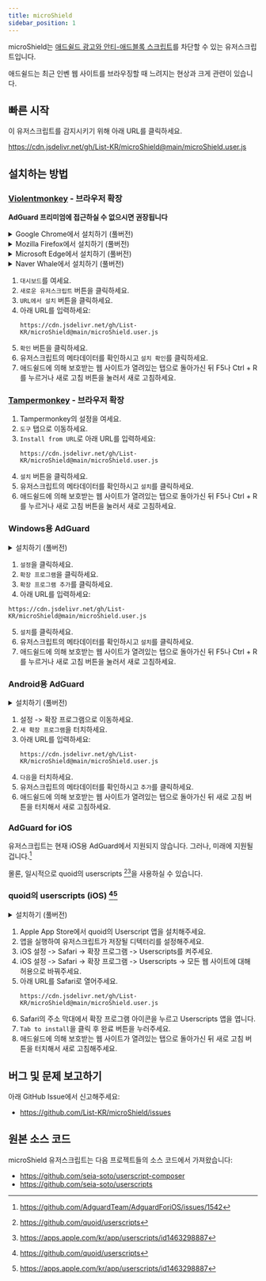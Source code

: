 ```yaml
---
title: microShield
sidebar_position: 1
---
```


microShield는 [애드쉴드 광고와 안티-애드블록 스크립트](https://www.ad-shield.io/)를 차단할 수 있는 유저스크립트입니다.

애드쉴드는 최근 인벤 웹 사이트를 브라우징할 때 느려지는 현상과 크게 관련이 있습니다.

## 빠른 시작
이 유저스크립트를 감지시키기 위해 아래 URL를 클릭하세요.

https://cdn.jsdelivr.net/gh/List-KR/microShield@main/microShield.user.js

## 설치하는 방법
### [Violentmonkey](https://addons.mozilla.org/ko/firefox/addon/violentmonkey/) - 브라우저 확장
**AdGuard 프리미엄에 접근하실 수 없으시면 권장됩니다**

<details><summary>Google Chrome에서 설치하기 (풀버전)</summary>

<ReactPlayer controls width='100%' height='100%' url='/video/microshield/violentmonkey/Chrome.webm' />

</details>
<details><summary>Mozilla Firefox에서 설치하기 (풀버전)</summary>

<ReactPlayer controls width='100%' height='100%' url='/video/microshield/violentmonkey/Firefox.webm' />

</details>
<details><summary>Microsoft Edge에서 설치하기 (풀버전)</summary>

<ReactPlayer controls width='100%' height='100%' url='/video/microshield/violentmonkey/Edge.webm' />

</details>
<details><summary>Naver Whale에서 설치하기 (풀버전)</summary>

<ReactPlayer controls width='100%' height='100%' url='/video/microshield/violentmonkey/Whale.webm' />

</details>


1. `대시보드`를 여세요.
2. `새로운 유저스크립트` 버튼을 클릭하세요.
3. `URL에서 설치` 버튼을 클릭하세요.
4. 아래 URL를 입력하세요:
    ```
    https://cdn.jsdelivr.net/gh/List-KR/microShield@main/microShield.user.js
    ```
5. `확인` 버튼을 클릭하세요.
6. 유저스크립트의 메타데이터를 확인하시고 `설치 확인`를 클릭하세요.
7. 애드쉴드에 의해 보호받는 웹 사이트가 열려있는 탭으로 돌아가신 뒤 F5나 Ctrl + R를 누르거나 새로 고침 버튼을 눌러서 새로 고침하세요.

### [Tampermonkey](https://addons.mozilla.org/ko/firefox/addon/tampermonkey/) - 브라우저 확장
1. Tampermonkey의 설정을 여세요.
2. `도구` 탭으로 이동하세요.
3. `Install from URL`로 아래 URL를 입력하세요:
    ```
    https://cdn.jsdelivr.net/gh/List-KR/microShield@main/microShield.user.js
    ```
4. `설치` 버튼을 클릭하세요.
5. 유저스크립트의 메타데이터를 확인하시고 `설치`를 클릭하세요.
6. 애드쉴드에 의해 보호받는 웹 사이트가 열려있는 탭으로 돌아가신 뒤 F5나 Ctrl + R를 누르거나 새로 고침 버튼을 눌러서 새로 고침하세요.

### Windows용 AdGuard
<details><summary>설치하기 (풀버전)</summary>

<ReactPlayer width='560px' height='315px' controls url='https://youtu.be/OFVcKIu6xXY' />

</details>


1. `설정`을 클릭하세요.
2. `확장 프로그램`을 클릭하세요.
3. `확장 프로그램 추가`를 클릭하세요.
4. 아래 URL를 입력하세요:
  ```
  https://cdn.jsdelivr.net/gh/List-KR/microShield@main/microShield.user.js
  ```
5. `설치`를 클릭하세요.
6. 유저스크립트의 메타데이터를 확인하시고 `설치`를 클릭하세요.
7. 애드쉴드에 의해 보호받는 웹 사이트가 열려있는 탭으로 돌아가신 뒤 F5나 Ctrl + R를 누르거나 새로 고침 버튼을 눌러서 새로 고침하세요.


### Android용 AdGuard
<details><summary>설치하기 (풀버전)</summary>

<ReactPlayer width='560px' height='315px' controls url='https://youtube.com/shorts/OZm1q7B7U3Q' />

</details>


1. 설정 -> 확장 프로그램으로 이동하세요.
2. `새 확장 프로그램`을 터치하세요.
3. 아래 URL를 입력하세요:
    ```
    https://cdn.jsdelivr.net/gh/List-KR/microShield@main/microShield.user.js
    ```
4. `다음`을 터치하세요.
5. 유저스크립트의 메타데이터를 확인하시고 `추가`를 클릭하세요.
6. 애드쉴드에 의해 보호받는 웹 사이트가 열려있는 탭으로 돌아가신 뒤 새로 고침 버튼을 터치해서 새로 고침하세요.


### AdGuard for iOS

유저스크립트는 현재 iOS용 AdGuard에서 지원되지 않습니다.
그러나, 미래에 지원될 겁니다.[^1]

몰론, 일시적으로 quoid의 userscripts [^2][^3]을 사용하실 수 있습니다.

### quoid의 userscripts (iOS) [^2][^3]
<details><summary>설치하기 (풀버전)</summary>

<ReactPlayer width='560px' height='315px' controls url='https://youtu.be/bLLwEtEYZb8' />

</details>


1. Apple App Store에서 quoid의 Userscript 앱을 설치해주세요.
2. 앱을 실행하여 유저스크립트가 저장될 디텍터리를 설정해주세요.
3. iOS 설정 -> Safari -> 확장 프로그램 -> Userscripts를 켜주세요.
4. iOS 설정 -> Safari -> 확장 프로그램 -> Userscripts -> 모든 웹 사이트에 대해 허용으로 바꿔주세요.
5. 아래 URL를 Safari로 열어주세요.
    ```
    https://cdn.jsdelivr.net/gh/List-KR/microShield@main/microShield.user.js
    ```
6. Safari의 주소 막대에서 확장 프로그램 아이콘을 누르고 Userscripts 앱을 엽니다.
7.  `Tab to install`을 클릭 후 완료 버튼을 누러주세요.
8. 애드쉴드에 의해 보호받는 웹 사이트가 열려있는 탭으로 돌아가신 뒤 새로 고침 버튼을 터치해서 새로 고침해주세요.


[^1]: https://github.com/AdguardTeam/AdguardForiOS/issues/1542
[^2]: https://github.com/quoid/userscripts
[^3]: https://apps.apple.com/kr/app/userscripts/id1463298887


## 버그 및 문제 보고하기
아래 GitHub Issue에서 신고해주세요:
 - https://github.com/List-KR/microShield/issues


## 원본 소스 코드
microShield 유저스크립트는 다음 프로젝트들의 소스 코드에서 가져왔습니다:
 - https://github.com/seia-soto/userscript-composer
 - https://github.com/seia-soto/userscripts